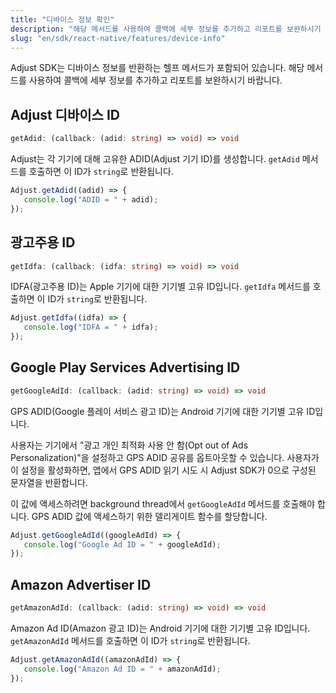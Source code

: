```yaml
---
title: "디바이스 정보 확인"
description: "해당 메서드를 사용하여 콜백에 세부 정보를 추가하고 리포트를 보완하시기 바랍니다."
slug: "en/sdk/react-native/features/device-info"
---
```

Adjust SDK는 디바이스 정보를 반환하는 헬프 메서드가 포함되어 있습니다. 해당 메서드를 사용하여 콜백에 세부 정보를 추가하고 리포트를 보완하시기 바랍니다.

Adjust 디바이스 ID
--------------

```ts
getAdid: (callback: (adid: string) => void) => void
```

Adjust는 각 기기에 대해 고유한 ADID\(Adjust 기기 ID\)를 생성합니다. `getAdid` 메서드를 호출하면 이 ID가 `string`로 반환됩니다.

```jsx
Adjust.getAdid((adid) => {
   console.log("ADID = " + adid);
});
```

광고주용 ID
-------

```ts
getIdfa: (callback: (idfa: string) => void) => void
```

IDFA\(광고주용 ID\)는 Apple 기기에 대한 기기별 고유 ID입니다. `getIdfa` 메서드를 호출하면 이 ID가 `string`로 반환됩니다.

```jsx
Adjust.getIdfa((idfa) => {
   console.log("IDFA = " + idfa);
});
```

Google Play Services Advertising ID
-----------------------------------

```ts
getGoogleAdId: (callback: (adid: string) => void) => void
```

GPS ADID\(Google 플레이 서비스 광고 ID\)는 Android 기기에 대한 기기별 고유 ID입니다.

사용자는 기기에서 "광고 개인 최적화 사용 안 함\(Opt out of Ads Personalization\)"을 설정하고 GPS ADID 공유를 옵트아웃할 수 있습니다. 사용자가 이 설정을 활성화하면, 앱에서 GPS ADID 읽기 시도 시 Adjust SDK가 0으로 구성된 문자열을 반환합니다.

이 값에 액세스하려면 background thread에서 `getGoogleAdId` 메서드를 호출해야 합니다. GPS ADID 값에 액세스하기 위한 델리게이트 함수를 할당합니다.

```jsx
Adjust.getGoogleAdId((googleAdId) => {
   console.log("Google Ad ID = " + googleAdId);
});
```

Amazon Advertiser ID
--------------------

```ts
getAmazonAdId: (callback: (adid: string) => void) => void
```

Amazon Ad ID\(Amazon 광고 ID\)는 Android 기기에 대한 기기별 고유 ID입니다. `getAmazonAdId` 메서드를 호출하면 이 ID가 `string`로 반환됩니다.

```jsx
Adjust.getAmazonAdId((amazonAdId) => {
   console.log("Amazon Ad ID = " + amazonAdId);
});
```

